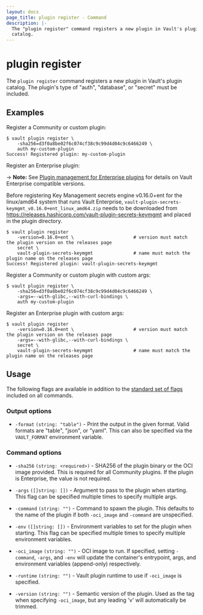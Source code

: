 ```yaml
---
layout: docs
page_title: plugin register - Command
description: |-
  The "plugin register" command registers a new plugin in Vault's plugin
  catalog.
---
```


# plugin register

The `plugin register` command registers a new plugin in Vault's plugin catalog.
The plugin's type of "auth", "database", or "secret" must be included.

## Examples

Register a Community or custom plugin:

```shell-session
$ vault plugin register \
    -sha256=d3f0a8be02f6c074cf38c9c99d4d04c9c6466249 \
    auth my-custom-plugin
Success! Registered plugin: my-custom-plugin
```

Register an Enterprise plugin:

-> **Note:** See [Plugin management for Enterprise plugins](/vault/docs/plugins/plugin-management#enterprise-plugins)
for details on Vault Enterprise compatible versions.

Before registering Key Management secrets engine v0.16.0+ent for the linux/amd64 system that runs Vault Enterprise,
`vault-plugin-secrets-keymgmt_v0.16.0+ent_linux_amd64.zip` needs to be downloaded from
https://releases.hashicorp.com/vault-plugin-secrets-keymgmt and placed in the plugin directory.

```shell-session
$ vault plugin register
    -version=0.16.0+ent \                      # version must match the plugin version on the releases page
    secret \
    vault-plugin-secrets-keymgmt               # name must match the plugin name on the releases page
Success! Registered plugin: vault-plugin-secrets-keymgmt
```

Register a Community or custom plugin with custom args:

```shell-session
$ vault plugin register \
    -sha256=d3f0a8be02f6c074cf38c9c99d4d04c9c6466249 \
    -args=--with-glibc,--with-curl-bindings \
    auth my-custom-plugin
```

Register an Enterprise plugin with custom args:

```shell-session
$ vault plugin register
    -version=0.16.0+ent \                      # version must match the plugin version on the releases page
    -args=--with-glibc,--with-curl-bindings \
    secret \
    vault-plugin-secrets-keymgmt               # name must match the plugin name on the releases page
```

## Usage

The following flags are available in addition to the [standard set of
flags](/vault/docs/commands) included on all commands.

### Output options

- `-format` `(string: "table")` - Print the output in the given format. Valid
  formats are "table", "json", or "yaml". This can also be specified via the
  `VAULT_FORMAT` environment variable.

### Command options

- `-sha256` `(string: <required>)` - SHA256 of the plugin binary or the OCI image
  provided. This is required for all Community plugins.
  If the plugin is Enterprise, the value is not required.

- `-args` `([]string: [])` - Argument to pass to the plugin when starting. This
  flag can be specified multiple times to specify multiple args.

- `-command` `(string: "")` - Command to spawn the plugin. This defaults to the
  name of the plugin if both `-oci_image` and `-command` are unspecified.

- `-env` `([]string: [])` - Environment variables to set for the plugin when
  starting. This flag can be specified multiple times to specify multiple
  environment variables.

- `-oci_image` `(string: "")` - OCI image to run. If specified, setting `-command`,
  `-args`, and `-env` will update the container's entrypoint, args, and environment
  variables (append-only) respectively.

- `-runtime` `(string: "")` - Vault plugin runtime to use if `-oci_image` is
  specified.

- `-version` `(string: "")` - Semantic version of the plugin. Used as the tag
  when specifying `-oci_image`, but any leading 'v' will automatically be trimmed.

